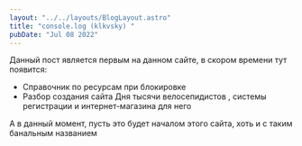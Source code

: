 ```yaml
---
layout: "../../layouts/BlogLayout.astro"
title: "console.log (klkvsky) "
pubDate: "Jul 08 2022"
---
```


Данный пост является первым на данном сайте, в скором времени тут появится:
* Справочник по ресурсам при блокировке
* Разбор создания сайта Дня тысячи велосепидистов , системы регистрации и интернет-магазина для него

А в данный момент, пусть это будет началом этого сайта, хоть и с таким банальным названием
